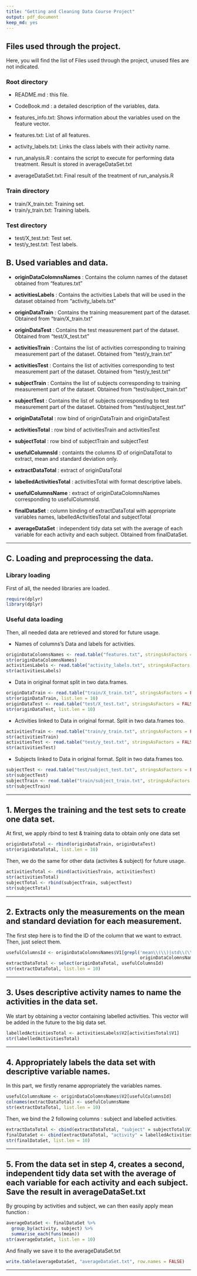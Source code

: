 ```yaml
---
title: "Getting and Cleaning Data Course Project"
output: pdf_document
keep_md: yes
---
```


## Files used through the project.

Here, you will find the list of Files used through the project, unused files are not indicated.

### Root directory 

* README.md : this file.

* CodeBook.md : a detailed description of the variables, data. 

* features_info.txt: Shows information about the variables used on the feature vector.
* features.txt: List of all features.
* activity_labels.txt: Links the class labels with their activity name.

* run_analysis.R : contains the script to execute for performing data treatment. Result is stored in averageDataSet.txt

* averageDataSet.txt: Final result of the treatment of run_analysis.R 

### Train directory
* train/X_train.txt: Training set.
* train/y_train.txt: Training labels.

### Test directory
* test/X_test.txt: Test set.
* test/y_test.txt: Test labels.

## B. Used variables and data.

* **originDataColomnsNames** : Contains the column names of the dataset obtained from "features.txt"

* **activitiesLabels** : Contains the activities Labels that will be used in the dataset obtained from "activity_labels.txt"

* **originDataTrain** : Contains the training measurement part of the dataset. Obtained from "train/X_train.txt"

* **originDataTest** : Contains the test measurement part of the dataset.  Obtained from "test/X_test.txt"

* **activitiesTrain** : Contains the list of activities corresponding to training measurement part of the dataset.  Obtained from "test/y_train.txt"
 
* **activitiesTest** : Contains the list of activities corresponding to test measurement part of the dataset.  Obtained from "test/y_test.txt"

* **subjectTrain** : Contains the list of subjects corresponding to training measurement part of the dataset.  Obtained from "test/subject_train.txt"

* **subjectTest** : Contains the list of subjects corresponding to test measurement part of the dataset.  Obtained from "test/subject_test.txt"  


* **originDataTotal** : row bind of originDataTrain and originDataTest

* **activitiesTotal** : row bind of activitiesTrain and activitiesTest

* **subjectTotal** : row bind of subjectTrain and subjectTest  


* **usefulColumnsId** : containts the columns ID of originDataTotal to extract, mean and standard deviation only.

* **extractDataTotal** : extract of originDataTotal  


* **labelledActivitiesTotal** : activitiesTotal with format descriptive labels.  


* **usefulColumnsName** : extract of originDataColomnsNames corresponding to usefulColumnsId.

* **finalDataSet** : column binding of extractDataTotal with appropriate variables names, labelledActivitiesTotal and  subjectTotal  


* **averageDataSet** : independent tidy data set with the average of each variable for each activity and each subject. Obtained from finalDataSet.  

******


## C. Loading and preprocessing the data.

### Library loading
First of all, the needed libraries are loaded.

```r
require(dplyr)
library(dplyr)
```

### Useful data loading
Then, all needed data are retrieved and stored for future usage.

* Names of columns's Data and labels for activities.
```r
originDataColomnsNames <- read.table("features.txt", stringsAsFactors = FALSE)
str(originDataColomnsNames)
activitiesLabels <- read.table("activity_labels.txt", stringsAsFactors = FALSE)
str(activitiesLabels)
```
* Data in original format split in two data.frames.
```r
originDataTrain <- read.table("train/X_train.txt", stringsAsFactors = FALSE)
str(originDataTrain, list.len = 10)
originDataTest <- read.table("test/X_test.txt", stringsAsFactors = FALSE)
str(originDataTest, list.len = 10)
```
* Activities linked to Data in original format. Split in two data.frames too.
```r
activitiesTrain <- read.table("train/y_train.txt", stringsAsFactors = FALSE)
str(activitiesTrain)
activitiesTest <- read.table("test/y_test.txt", stringsAsFactors = FALSE)
str(activitiesTest)
```
* Subjects linked to Data in original format. Split in two data.frames too. 
```r
subjectTest <- read.table("test/subject_test.txt", stringsAsFactors = FALSE)
str(subjectTest)
subjectTrain <- read.table("train/subject_train.txt", stringsAsFactors = FALSE)
str(subjectTrain)
```
******


## 1. Merges the training and the test sets to create one data set.

At first, we apply rbind to test & training data to obtain only one data set 
```r
originDataTotal <- rbind(originDataTrain, originDataTest)
str(originDataTotal, list.len = 10)
```

Then, we do the same for other data (activites & subject) for future usage.
```r
activitiesTotal <- rbind(activitiesTrain, activitiesTest)
str(activitiesTotal)
subjectTotal <- rbind(subjectTrain, subjectTest)
str(subjectTotal)
```
******


## 2. Extracts only the measurements on the mean and standard deviation for each measurement.

The first step here is to find the ID of the column that we want to extract.
Then, just select them.

```r
usefulColumnsId <- originDataColomnsNames$V1[grepl('mean\\(\\)|std\\(\\)', 
                                                   originDataColomnsNames$V2)]
extractDataTotal <- select(originDataTotal, usefulColumnsId)
str(extractDataTotal, list.len = 10)
```
******


## 3. Uses descriptive activity names to name the activities in the data set.

We start by obtaining a vector containing labelled activities. This vector will be added in the future to the big data set.
```r
labelledActivitiesTotal <- activitiesLabels$V2[activitiesTotal$V1]
str(labelledActivitiesTotal)
``` 
******


## 4. Appropriately labels the data set with descriptive variable names.

In this part, we firstly rename appropriately the variables names.
``` r
usefulColumnsName <- originDataColomnsNames$V2[usefulColumnsId]
colnames(extractDataTotal) <- usefulColumnsName
str(extractDataTotal, list.len = 10)
```

Then, we bind the 2 following columns : subject and labelled activities.
``` r
extractDataTotal <- cbind(extractDataTotal, "subject" = subjectTotal$V1)
finalDataSet <- cbind(extractDataTotal, "activity" = labelledActivitiesTotal)
str(finalDataSet, list.len = 10)
``` 
******


## 5. From the data set in step 4, creates a second, independent tidy data set with the average of each variable for each activity and each subject. Save the result in averageDataSet.txt

By grouping by activities and subject, we can then easily apply mean function :
``` r
averageDataSet <- finalDataSet %>%
  group_by(activity, subject) %>%
  summarise_each(funs(mean))
str(averageDataSet, list.len = 10)
```
And finally we save it to the averageDataSet.txt
``` r
write.table(averageDataSet, "averageDataSet.txt", row.names = FALSE)
```
******